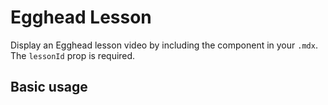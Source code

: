

<Meta title="Components/Egghead/EggheadLesson" component={EggheadLesson} />

# Egghead Lesson

Display an Egghead lesson video by including the component in your `.mdx`. The `lessonId` prop is required.

<Props of={EggheadLesson} />

## Basic usage

<Preview>
  <EggheadLesson lessonId="gatsby-set-up-a-gatsby-site-to-use-mdx-with-gatsby-plugin-mdx-with-a-default-layout" />
</Preview>
